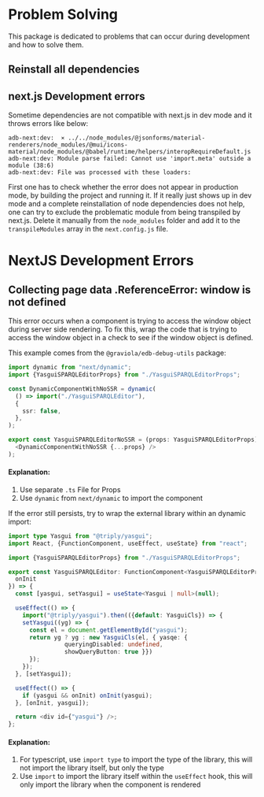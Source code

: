 
<Meta title="Development/Problem Solving" />

# Problem Solving

This package is dedicated to problems that can occur during development and how to solve them.

## Reinstall all dependencies

## next.js Development errors

Sometime dependencies are not compatible with next.js in dev mode and it throws errors like below:

```
adb-next:dev:  ⨯ ../../node_modules/@jsonforms/material-renderers/node_modules/@mui/icons-material/node_modules/@babel/runtime/helpers/interopRequireDefault.js
adb-next:dev: Module parse failed: Cannot use 'import.meta' outside a module (38:6)
adb-next:dev: File was processed with these loaders:
```

First one has to check whether the error does not appear in production mode, by building the project and running it.
If it really just shows up in dev mode and a complete reinstallation of node dependencies does not help, one can try to exclude the problematic module from being transpiled by next.js.
Delete it manually from the `node_modules` folder and add it to the `transpileModules` array in the `next.config.js` file.


# NextJS Development Errors

## Collecting page data  .ReferenceError: window is not defined

This error occurs when a component is trying to access the window object during server side rendering. To fix this, wrap the code that is trying to access the window object in a check to see if the window object is defined.

This example comes from the `@graviola/edb-debug-utils` package:

```typescript jsx
import dynamic from "next/dynamic";
import {YasguiSPARQLEditorProps} from "./YasguiSPARQLEditorProps";

const DynamicComponentWithNoSSR = dynamic(
  () => import("./YasguiSPARQLEditor"),
  {
    ssr: false,
  },
);

export const YasguiSPARQLEditorNoSSR = (props: YasguiSPARQLEditorProps) => (
  <DynamicComponentWithNoSSR {...props} />
);
```
#### Explanation:

1. Use separate `.ts` File for Props
2. Use `dynamic` from `next/dynamic` to import the component

If the error still persists, try to wrap the external library within an dynamic import:

```typescript jsx
import type Yasgui from "@triply/yasgui";
import React, {FunctionComponent, useEffect, useState} from "react";

import {YasguiSPARQLEditorProps} from "./YasguiSPARQLEditorProps";

export const YasguiSPARQLEditor: FunctionComponent<YasguiSPARQLEditorProps> = ({
  onInit
}) => {
  const [yasgui, setYasgui] = useState<Yasgui | null>(null);

  useEffect(() => {
    import("@triply/yasgui").then(({default: YasguiCls}) => {
    setYasgui((yg) => {
      const el = document.getElementById("yasgui");
      return yg ? yg : new YasguiCls(el, { yasqe: {
                queryingDisabled: undefined,
                showQueryButton: true }})
      });
    });
  }, [setYasgui]);

  useEffect(() => {
    if (yasgui && onInit) onInit(yasgui);
  }, [onInit, yasgui]);

  return <div id={"yasgui"} />;
};

```

#### Explanation:

1. For typescript, use `import type` to import the type of the library, this will not import the library itself, but only the type
2. Use `import` to import the library itself within the `useEffect` hook, this will only import the library when the component is rendered
